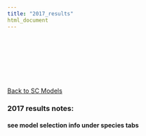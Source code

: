 ```yaml
---
title: "2017_results"
html_document
---
```


<br><br><br><br><br><br/>


[Back to SC Models](https://fieldofhats.github.io/SC_Intro_summary/ )

### 2017 results notes:

#### see model selection info under species tabs




